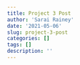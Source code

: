 ```yaml
---
title: Project 3 Post
author: 'Sarai Rainey'
date: '2021-05-06'
slug: project-3-post
categories: []
tags: []
description: ''
---
```

